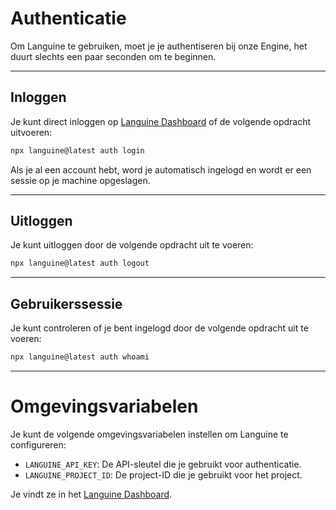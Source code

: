 # Authenticatie

Om Languine te gebruiken, moet je je authentiseren bij onze Engine, het duurt slechts een paar seconden om te beginnen.

---

## Inloggen

Je kunt direct inloggen op [Languine Dashboard](https://languine.ai/login) of de volgende opdracht uitvoeren:

```bash title="Terminal"
npx languine@latest auth login
```


Als je al een account hebt, word je automatisch ingelogd en wordt er een sessie op je machine opgeslagen.

---

## Uitloggen

Je kunt uitloggen door de volgende opdracht uit te voeren:

```bash title="Terminal"
npx languine@latest auth logout
```

---

## Gebruikerssessie

Je kunt controleren of je bent ingelogd door de volgende opdracht uit te voeren:

```bash title="Terminal"
npx languine@latest auth whoami
```

---


# Omgevingsvariabelen

Je kunt de volgende omgevingsvariabelen instellen om Languine te configureren:

- `LANGUINE_API_KEY`: De API-sleutel die je gebruikt voor authenticatie.
- `LANGUINE_PROJECT_ID`: De project-ID die je gebruikt voor het project.

Je vindt ze in het [Languine Dashboard](https://languine.ai/login).